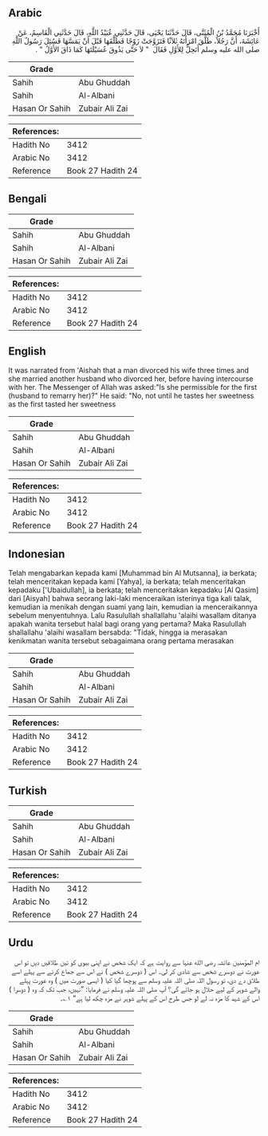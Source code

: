 ## Arabic


<div dir="rtl" lang="ar" style={{fontSize:'larger',backgroundColor:'#f8f9fa',padding:20}}>
أَخْبَرَنَا مُحَمَّدُ بْنُ الْمُثَنَّى، قَالَ حَدَّثَنَا يَحْيَى، قَالَ حَدَّثَنِي عُبَيْدُ اللَّهِ، قَالَ حَدَّثَنِي الْقَاسِمُ، عَنْ عَائِشَةَ، أَنَّ رَجُلاً، طَلَّقَ امْرَأَتَهُ ثَلاَثًا فَتَزَوَّجَتْ زَوْجًا فَطَلَّقَهَا قَبْلَ أَنْ يَمَسَّهَا فَسُئِلَ رَسُولُ اللَّهِ صلى الله عليه وسلم أَتَحِلُّ لِلأَوَّلِ فَقَالَ ‏ "‏ لاَ حَتَّى يَذُوقَ عُسَيْلَتَهَا كَمَا ذَاقَ الأَوَّلُ ‏"‏ ‏.‏
</div>
<div style={{backgroundColor:'#f8f9fa',padding:20, marginBottom: 10}}><table> <thead> <tr> <th>Grade</th> <th></th> </tr> </thead> <tbody> <tr><td>Sahih</td><td>Abu Ghuddah</td></tr><tr><td>Sahih</td><td>Al-Albani</td></tr><tr><td>Hasan Or Sahih</td><td>Zubair Ali Zai</td></tr></tbody></table><table> <thead> <tr> <th>References:</th> <th></th> </tr> </thead> <tbody><tr><td>Hadith No</td><td>3412</td></tr><tr><td>Arabic No</td><td>3412</td></tr><tr><td>Reference</td><td>Book 27 Hadith 24</td></tr></tbody></table></div>

## Bengali


<div dir="ltr" lang="bn" style={{fontSize:'larger',backgroundColor:'#f8f9fa',padding:20}}>

</div>
<div style={{backgroundColor:'#f8f9fa',padding:20, marginBottom: 10}}><table> <thead> <tr> <th>Grade</th> <th></th> </tr> </thead> <tbody> <tr><td>Sahih</td><td>Abu Ghuddah</td></tr><tr><td>Sahih</td><td>Al-Albani</td></tr><tr><td>Hasan Or Sahih</td><td>Zubair Ali Zai</td></tr></tbody></table><table> <thead> <tr> <th>References:</th> <th></th> </tr> </thead> <tbody><tr><td>Hadith No</td><td>3412</td></tr><tr><td>Arabic No</td><td>3412</td></tr><tr><td>Reference</td><td>Book 27 Hadith 24</td></tr></tbody></table></div>

## English


<div dir="ltr" lang="en" style={{fontSize:'larger',backgroundColor:'#f8f9fa',padding:20}}>
It was narrated from 'Aishah that a man divorced his wife three times and she married another husband who divorced her, before having intercourse with her. The Messenger of Allah was asked:"Is she permissible for the first (husband to remarry her)?" He said: "No, not until he tastes her sweetness as the first tasted her sweetness
</div>
<div style={{backgroundColor:'#f8f9fa',padding:20, marginBottom: 10}}><table> <thead> <tr> <th>Grade</th> <th></th> </tr> </thead> <tbody> <tr><td>Sahih</td><td>Abu Ghuddah</td></tr><tr><td>Sahih</td><td>Al-Albani</td></tr><tr><td>Hasan Or Sahih</td><td>Zubair Ali Zai</td></tr></tbody></table><table> <thead> <tr> <th>References:</th> <th></th> </tr> </thead> <tbody><tr><td>Hadith No</td><td>3412</td></tr><tr><td>Arabic No</td><td>3412</td></tr><tr><td>Reference</td><td>Book 27 Hadith 24</td></tr></tbody></table></div>

## Indonesian


<div dir="ltr" lang="id" style={{fontSize:'larger',backgroundColor:'#f8f9fa',padding:20}}>
Telah mengabarkan kepada kami [Muhammad bin Al Mutsanna], ia berkata; telah menceritakan kepada kami [Yahya], ia berkata; telah menceritakan kepadaku ['Ubaidullah], ia berkata; telah menceritakan kepadaku [Al Qasim] dari [Aisyah] bahwa seorang laki-laki menceraikan isterinya tiga kali talak, kemudian ia menikah dengan suami yang lain, kemudian ia menceraikannya sebelum menyentuhnya. Lalu Rasulullah shallallahu 'alaihi wasallam ditanya apakah wanita tersebut halal bagi orang yang pertama? Maka Rasulullah shallallahu 'alaihi wasallam bersabda: "Tidak, hingga ia merasakan kenikmatan wanita tersebut sebagaimana orang pertama merasakan
</div>
<div style={{backgroundColor:'#f8f9fa',padding:20, marginBottom: 10}}><table> <thead> <tr> <th>Grade</th> <th></th> </tr> </thead> <tbody> <tr><td>Sahih</td><td>Abu Ghuddah</td></tr><tr><td>Sahih</td><td>Al-Albani</td></tr><tr><td>Hasan Or Sahih</td><td>Zubair Ali Zai</td></tr></tbody></table><table> <thead> <tr> <th>References:</th> <th></th> </tr> </thead> <tbody><tr><td>Hadith No</td><td>3412</td></tr><tr><td>Arabic No</td><td>3412</td></tr><tr><td>Reference</td><td>Book 27 Hadith 24</td></tr></tbody></table></div>

## Turkish


<div dir="ltr" lang="tr" style={{fontSize:'larger',backgroundColor:'#f8f9fa',padding:20}}>

</div>
<div style={{backgroundColor:'#f8f9fa',padding:20, marginBottom: 10}}><table> <thead> <tr> <th>Grade</th> <th></th> </tr> </thead> <tbody> <tr><td>Sahih</td><td>Abu Ghuddah</td></tr><tr><td>Sahih</td><td>Al-Albani</td></tr><tr><td>Hasan Or Sahih</td><td>Zubair Ali Zai</td></tr></tbody></table><table> <thead> <tr> <th>References:</th> <th></th> </tr> </thead> <tbody><tr><td>Hadith No</td><td>3412</td></tr><tr><td>Arabic No</td><td>3412</td></tr><tr><td>Reference</td><td>Book 27 Hadith 24</td></tr></tbody></table></div>

## Urdu


<div dir="rtl" lang="ur" style={{fontSize:'larger',backgroundColor:'#f8f9fa',padding:20}}>
ام المؤمنین عائشہ رضی الله عنہا سے روایت ہے کہ ایک شخص نے اپنی بیوی کو تین طلاقیں دیں تو اس عورت نے دوسرے شخص سے شادی کر لی۔ اس ( دوسرے شخص ) نے اس سے جماع کرنے سے پہلے اسے طلاق دے دی، تو رسول اللہ صلی اللہ علیہ وسلم سے پوچھا گیا کیا ( ایسی صورت میں ) وہ عورت پہلے والے شوہر کے لیے حلال ہو جائے گی؟ آپ صلی اللہ علیہ وسلم نے فرمایا: ”نہیں، جب تک کہ وہ ( دوسرا ) اس کے شہد کا مزہ نہ لے لو جس طرح اس کے پہلے شوہر نے مزہ چکھ لیا ہے“ ۱؎۔
</div>
<div style={{backgroundColor:'#f8f9fa',padding:20, marginBottom: 10}}><table> <thead> <tr> <th>Grade</th> <th></th> </tr> </thead> <tbody> <tr><td>Sahih</td><td>Abu Ghuddah</td></tr><tr><td>Sahih</td><td>Al-Albani</td></tr><tr><td>Hasan Or Sahih</td><td>Zubair Ali Zai</td></tr></tbody></table><table> <thead> <tr> <th>References:</th> <th></th> </tr> </thead> <tbody><tr><td>Hadith No</td><td>3412</td></tr><tr><td>Arabic No</td><td>3412</td></tr><tr><td>Reference</td><td>Book 27 Hadith 24</td></tr></tbody></table></div>